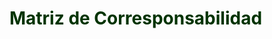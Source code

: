 # **<span style="color:#003300;">Matriz de Corresponsabilidad </span>** {#matriz-corresponsabilidad}

